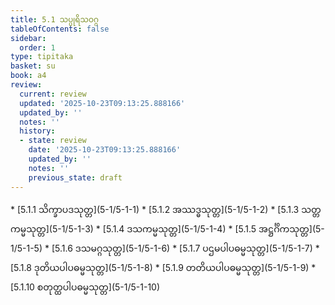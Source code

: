 ```yaml
---
title: 5.1 သပ္ပုရိသဝဂ္ဂ
tableOfContents: false
sidebar:
  order: 1
type: tipitaka
basket: su
book: a4
review:
  current: review
  updated: '2025-10-23T09:13:25.888166'
  updated_by: ''
  notes: ''
  history:
  - state: review
    date: '2025-10-23T09:13:25.888166'
    updated_by: ''
    notes: ''
    previous_state: draft
---
```



<ReviewStatus review={frontmatter.review} showDetails={true} />

<HypothesisAnnotation frontmatter={frontmatter} />

<DynamicBreadcrumb />



<TableOfContents book="a4" section="5.1">
* [5.1.1 သိက္ခာပဒသုတ္တ](5-1/5-1-1)
* [5.1.2 အဿဒ္ဓသုတ္တ](5-1/5-1-2)
* [5.1.3 သတ္တကမ္မသုတ္တ](5-1/5-1-3)
* [5.1.4 ဒသကမ္မသုတ္တ](5-1/5-1-4)
* [5.1.5 အဋ္ဌင်္ဂိကသုတ္တ](5-1/5-1-5)
* [5.1.6 ဒသမဂ္ဂသုတ္တ](5-1/5-1-6)
* [5.1.7 ပဌမပါပဓမ္မသုတ္တ](5-1/5-1-7)
* [5.1.8 ဒုတိယပါပဓမ္မသုတ္တ](5-1/5-1-8)
* [5.1.9 တတိယပါပဓမ္မသုတ္တ](5-1/5-1-9)
* [5.1.10 စတုတ္ထပါပဓမ္မသုတ္တ](5-1/5-1-10)
</TableOfContents>